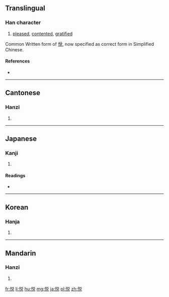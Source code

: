 {{also|悅}}
==Translingual==

===Han character===
{{Han char|rn=61|rad=心|as=07|sn=10|four=|canj=心金口山 (PCRU), X心金口山 (XPCRU)|ids=⿰[[忄]][[兑]]}}

# [[pleased]], [[contented]], [[gratified]]

Common Written form of [[悅]], now specified as correct form in Simplified Chinese.

====References====
* {{Han ref|kx=0388.341|dkj=10629|dj=0718.270|hdz=42306.150|uh=60A6|ud=24742}}

----

==Cantonese==

===Hanzi===
{{yue-hanzi|jyut=[[jyut6]]|y=yut6|tra=悅}}

# {{defn|lang=yue|sort=心07}}

----

==Japanese==

===Kanji===
{{ja-kanji|grade=c|rs=心07}}

# {{defn|lang=ja|sort=心07}}

====Readings====
* {{ja-readings|on=[[えつ]] (etsu)|kun=[[よろこぶ]] (yorokobu)}}

----

==Korean==

===Hanja===
{{ko-hanja|hangeul=열|eumhun=|rv=yeol|mr=yŏl|y=yel}}

# {{defn|lang=ko|sort=心07}}

----

==Mandarin==

===Hanzi===
{{cmn-hanzi|tra=悅|pin=[[yuè]] ([[yue4]]), [[mēn]] ([[men1]])|wg=yüeh<sup>4</sup>, men<sup>1</sup>}}

# {{defn|lang=cmn|sort=心07}}

[[fr:悦]]
[[li:悦]]
[[hu:悦]]
[[mg:悦]]
[[ja:悦]]
[[pl:悦]]
[[zh:悦]]